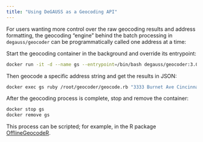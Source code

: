 ```yaml
---
title: "Using DeGAUSS as a Geocoding API"
---
```


For users wanting more control over the raw geocoding results and address formatting, the geocoding "engine" behind the batch processing in `degauss/geocoder` can be programmatically called one address at a time:

Start the geocoding container in the background and override its entrypoint:

```sh
docker run -it -d --name gs --entrypoint=/bin/bash degauss/geocoder:3.0
```

Then geocode a specific address string and get the results in JSON:

```sh
docker exec gs ruby /root/geocoder/geocode.rb "3333 Burnet Ave Cincinnati OH 45229"
```

After the geocoding process is complete, stop and remove the container:

```sh
docker stop gs
docker remove gs
```

This process can be scripted; for example, in the R package [OfflineGeocodeR](https://github.com/geomarker-io/OfflineGeocodeR).
